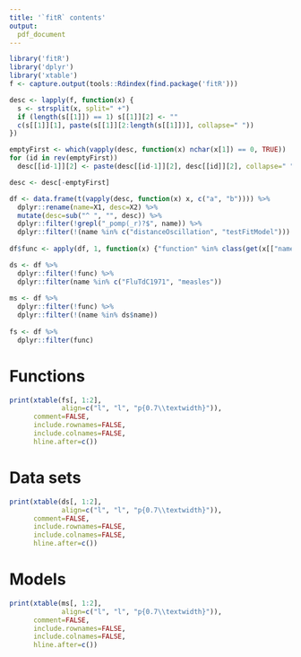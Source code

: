```yaml
---
title: '`fitR` contents'
output:
  pdf_document
---
```


```r
library('fitR')
library('dplyr')
library('xtable')
f <- capture.output(tools::Rdindex(find.package('fitR')))

desc <- lapply(f, function(x) {
  s <- strsplit(x, split=" +")
  if (length(s[[1]]) == 1) s[[1]][2] <- ""
  c(s[[1]][1], paste(s[[1]][2:length(s[[1]])], collapse=" "))
})

emptyFirst <- which(vapply(desc, function(x) nchar(x[1]) == 0, TRUE))
for (id in rev(emptyFirst))
  desc[[id-1]][2] <- paste(desc[[id-1]][2], desc[[id]][2], collapse=" ")

desc <- desc[-emptyFirst]

df <- data.frame(t(vapply(desc, function(x) x, c("a", "b")))) %>%
  dplyr::rename(name=X1, desc=X2) %>%
  mutate(desc=sub("^ ", "", desc)) %>%
  dplyr::filter(!grepl("_pomp(_r)?$", name)) %>%
  dplyr::filter(!(name %in% c("distanceOscillation", "testFitModel")))
  
df$func <- apply(df, 1, function(x) {"function" %in% class(get(x[["name"]]))})  

ds <- df %>% 
  dplyr::filter(!func) %>%
  dplyr::filter(name %in% c("FluTdC1971", "measles"))
  
ms <- df %>%
  dplyr::filter(!func) %>%
  dplyr::filter(!(name %in% ds$name))
  
fs <- df %>%
  dplyr::filter(func)
```

# Functions

```r
print(xtable(fs[, 1:2],
             align=c("l", "l", "p{0.7\\textwidth}")),
      comment=FALSE,
      include.rownames=FALSE,
      include.colnames=FALSE,
      hline.after=c())
```

# Data sets

```r
print(xtable(ds[, 1:2],
             align=c("l", "l", "p{0.7\\textwidth}")),
      comment=FALSE,
      include.rownames=FALSE,
      include.colnames=FALSE,
      hline.after=c())
```

# Models

```r
print(xtable(ms[, 1:2],
             align=c("l", "l", "p{0.7\\textwidth}")),
      comment=FALSE,
      include.rownames=FALSE,
      include.colnames=FALSE,
      hline.after=c())
```

